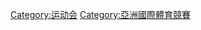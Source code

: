 {{Catnav|頁面分類|...|文化|体育|亞洲體育}}
{{Catmore}}

[[Category:运动会|Category:运动会]]
[[Category:亞洲國際體育競賽|Category:亞洲國際體育競賽]]